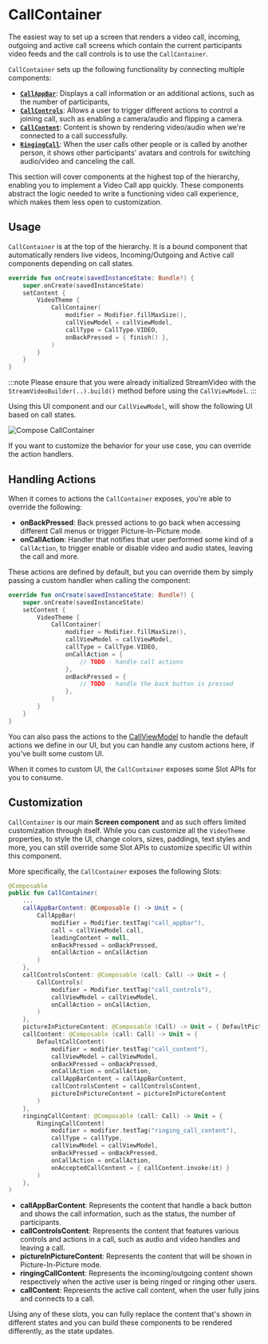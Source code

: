 # CallContainer

The easiest way to set up a screen that renders a video call, incoming, outgoing and active call screens which contain the current participants video feeds and the call controls is to use the `CallContainer`.

`CallContainer` sets up the following functionality by connecting multiple components:

* [**`CallAppBar`**](05-call-app-bar.mdx): Displays a call information or an additional actions, such as the number of participants,
* [**`CallControls`**](04-call-controls.mdx): Allows a user to trigger different actions to control a joining call, such as enabling a camera/audio and flipping a camera.
* [**`CallContent`**](03-call-content.mdx): Content is shown by rendering video/audio when we're connected to a call successfully.
* [**`RingingCall`**](02-ringing-call.mdx): When the user calls other people or is called by another person, it shows other participants' avatars and controls for switching audio/video and canceling the call.

This section will cover components at the highest top of the hierarchy, enabling you to implement a Video Call app quickly.
These components abstract the logic needed to write a functioning video call experience, which makes them less open to customization.

## Usage

`CallContainer` is at the top of the hierarchy. It is a bound component that automatically renders live videos, Incoming/Outgoing and Active call components depending on call states.

```kotlin
override fun onCreate(savedInstanceState: Bundle?) {
    super.onCreate(savedInstanceState)
    setContent {
        VideoTheme {
            CallContainer(
                modifier = Modifier.fillMaxSize(),
                callViewModel = callViewModel,
                callType = CallType.VIDEO,
                onBackPressed = { finish() },
            )
        }
    }
}
```

:::note
Please ensure that you were already initialized StreamVideo with the `StreamVideoBuilder(..).build()` method before using the `CallViewModel`.
:::

Using this UI component and our `CallViewModel`, will show the following UI based on call states.

![Compose CallContainer](../../assets/compose_call_container.png)

If you want to customize the behavior for your use case, you can override the action handlers.

## Handling Actions

When it comes to actions the `CallContainer` exposes, you're able to override the following:

* **onBackPressed**: Back pressed actions to go back when accessing different Call menus or trigger Picture-In-Picture mode.
* **onCallAction**: Handler that notifies that user performed some kind of a `CallAction`, to trigger enable or disable video and audio states, leaving the call and more.

These actions are defined by default, but you can override them by simply passing a custom handler when calling the component:

```kotlin
override fun onCreate(savedInstanceState: Bundle?) {
    super.onCreate(savedInstanceState)
    setContent {
        VideoTheme {
            CallContainer(
                modifier = Modifier.fillMaxSize(),
                callViewModel = callViewModel,
                callType = CallType.VIDEO,
                onCallAction = {
                    // TODO - handle call actions
                },
                onBackPressed = {
                    // TODO - handle the back button is pressed
                },
            )
        }
    }
}
```

You can also pass the actions to the [CallViewModel](../05-view-model.mdx) to handle the default actions we define in our UI, but you can handle any custom actions here, if you've built some custom UI.

When it comes to custom UI, the `CallContainer` exposes some Slot APIs for you to consume.

## Customization

`CallContainer` is our main **Screen component** and as such offers limited customization through itself. While you can customize all the `VideoTheme` properties, to style the UI, change colors, sizes, paddings, text styles and more, you can still override some Slot APIs to customize specific UI within this component.

More specifically, the `CallContainer` exposes the following Slots:

```kotlin
@Composable
public fun CallContainer(
    ...
    callAppBarContent: @Composable () -> Unit = {
        CallAppBar(
            modifier = Modifier.testTag("call_appbar"),
            call = callViewModel.call,
            leadingContent = null,
            onBackPressed = onBackPressed,
            onCallAction = onCallAction
        )
    },
    callControlsContent: @Composable (call: Call) -> Unit = {
        CallControls(
            modifier = Modifier.testTag("call_controls"),
            callViewModel = callViewModel,
            onCallAction = onCallAction,
        )
    },
    pictureInPictureContent: @Composable (Call) -> Unit = { DefaultPictureInPictureContent(it) }, // 2
    callContent: @Composable (call: Call) -> Unit = {
        DefaultCallContent(
            modifier = modifier.testTag("call_content"),
            callViewModel = callViewModel,
            onBackPressed = onBackPressed,
            onCallAction = onCallAction,
            callAppBarContent = callAppBarContent,
            callControlsContent = callControlsContent,
            pictureInPictureContent = pictureInPictureContent
        )
    },
    ringingCallContent: @Composable (call: Call) -> Unit = {
        RingingCallContent(
            modifier = modifier.testTag("ringing_call_content"),
            callType = callType,
            callViewModel = callViewModel,
            onBackPressed = onBackPressed,
            onCallAction = onCallAction,
            onAcceptedCallContent = { callContent.invoke(it) }
        )
    },
)
```

* **callAppBarContent**: Represents the content that handle a back button and shows the call information, such as the status, the number of participants.
* **callControlsContent**: Represents the content that features various controls and actions in a call, such as audio and video handles and leaving a call.
* **pictureInPictureContent**: Represents the content that will be shown in Picture-In-Picture mode.
* **ringingCallContent**: Represents the incoming/outgoing content shown respectively when the active user is being ringed or ringing other users.
* **callContent**: Represents the active call content, when the user fully joins and connects to a call.

Using any of these slots, you can fully replace the content that's shown in different states and you can build these components to be rendered differently, as the state updates.
